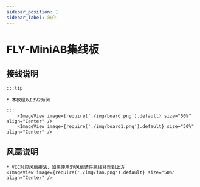 ```yaml
---
sidebar_position: 1
sidebar_label: 简介
---
```



# FLY-MiniAB集线板



## 接线说明

    :::tip

    * 本教程以E3V2为例

    :::
        <ImageView image={require('./img/board.png').default} size="50%" align="Center" />
        <ImageView image={require('./img/board1.png').default} size="50%" align="Center" />


## 风扇说明
    * VCC对应风扇接法，如果使用5V风扇请将跳线移动到上方 
    <ImageView image={require('./img/fan.png').default} size="50%" align="Center" />
